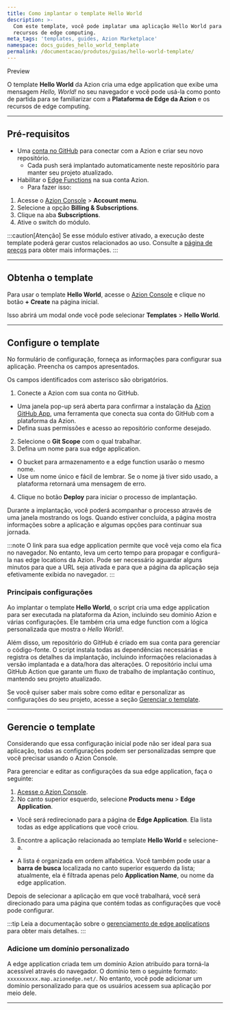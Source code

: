 ```yaml
---
title: Como implantar o template Hello World
description: >-
  Com este template, você pode implatar uma aplicação Hello World para testar
  recursos de edge computing.
meta_tags: 'templates, guides, Azion Marketplace'
namespace: docs_guides_hello_world_template
permalink: /documentacao/produtos/guias/hello-world-template/
---
```



<Tag severity="info" client:only="vue">
Preview
</Tag>

O template **Hello World** da Azion cria uma edge application que exibe uma mensagem *Hello, World!* no seu navegador e você pode usá-la como ponto de partida para se familiarizar com a **Plataforma de Edge da Azion** e os recursos de edge computing.

---

## Pré-requisitos

- Uma [conta no GitHub](https://github.com/signup) para conectar com a Azion e criar seu novo repositório.
  - Cada push será implantado automaticamente neste repositório para manter seu projeto atualizado.
- Habilitar o [Edge Functions](/pt-br/documentacao/produtos/build/edge-application/edge-functions/) na sua conta Azion.
  - Para fazer isso:

1. Acesse o [Azion Console](https://console.azion.com) > **Account menu**.
2. Selecione a opção **Billing & Subscriptions**.
3. Clique na aba **Subscriptions**.
4. Ative o switch do módulo.

:::caution[Atenção]
Se esse módulo estiver ativado, a execução deste template poderá gerar custos relacionados ao uso. Consulte a [página de preços](/pt-br/documentacao/produtos/precos/) para obter mais informações.
:::

---

## Obtenha o template

Para usar o template **Hello World**, acesse o [Azion Console](/pt-br/documentacao/produtos/guias/como-acessar-o-azion-console/) e clique no botão **+ Create** na página inicial.

Isso abrirá um modal onde você pode selecionar **Templates** > **Hello World**.

---

## Configure o template

No formulário de configuração, forneça as informações para configurar sua aplicação. Preencha os campos apresentados.

Os campos identificados com asterisco são obrigatórios.

1. Conecte a Azion com sua conta no GitHub.
- Uma janela pop-up será aberta para confirmar a instalação da [Azion GitHub App](/pt-br/documentacao/produtos/guias/azion-github-app/), uma ferramenta que conecta sua conta do GitHub com a plataforma da Azion.
- Defina suas permissões e acesso ao repositório conforme desejado.
2. Selecione o **Git Scope** com o qual trabalhar.
3. Defina um nome para sua edge application.
- O bucket para armazenamento e a edge function usarão o mesmo nome.
- Use um nome único e fácil de lembrar. Se o nome já tiver sido usado, a plataforma retornará uma mensagem de erro.
4. Clique no botão **Deploy** para iniciar o processo de implantação.

Durante a implantação, você poderá acompanhar o processo através de uma janela mostrando os logs. Quando estiver concluída, a página mostra informações sobre a aplicação e algumas opções para continuar sua jornada.

:::note
O link para sua edge application permite que você veja como ela fica no navegador. No entanto, leva um certo tempo para propagar e configurá-la nas edge locations da Azion. Pode ser necessário aguardar alguns minutos para que a URL seja ativada e para que a página da aplicação seja efetivamente exibida no navegador.
:::

### Principais configurações

Ao implantar o template **Hello World**, o script cria uma edge application para ser executada na plataforma da Azion, incluindo seu domínio Azion e várias configurações. Ele também cria uma edge function com a lógica personalizada que mostra o *Hello World!*.

Além disso, um repositório do GitHub é criado em sua conta para gerenciar o código-fonte. O script instala todas as dependências necessárias e registra os detalhes da implantação, incluindo informações relacionadas à versão implantada e a data/hora das alterações. O repositório inclui uma GitHub Action que garante um fluxo de trabalho de implantação contínuo, mantendo seu projeto atualizado.

Se você quiser saber mais sobre como editar e personalizar as configurações do seu projeto, acesse a seção [Gerenciar o template](#gerencie-o-template).

---

## Gerencie o template

Considerando que essa configuração inicial pode não ser ideal para sua aplicação, todas as configurações podem ser personalizadas sempre que você precisar usando o Azion Console.

Para gerenciar e editar as configurações da sua edge application, faça o seguinte:

1. [Acesse o Azion Console](https://console.azion.com).
2. No canto superior esquerdo, selecione **Products menu** > **Edge Application**.
- Você será redirecionado para a página de **Edge Application**. Ela lista todas as edge applications que você criou.
3. Encontre a aplicação relacionada ao template **Hello World** e selecione-a.
- A lista é organizada em ordem alfabética. Você também pode usar a **barra de busca** localizada no canto superior esquerdo da lista; atualmente, ela é filtrada apenas pelo **Application Name**, ou nome da edge application.

Depois de selecionar a aplicação em que você trabalhará, você será direcionado para uma página que contém todas as configurações que você pode configurar.

:::tip
Leia a documentação sobre o [gerenciamento de edge applications](/pt-br/documentacao/produtos/build/edge-application/primeiros-passos/) para obter mais detalhes.
:::

### Adicione um domínio personalizado

A edge application criada tem um domínio Azion atribuído para torná-la acessível através do navegador. O domínio tem o seguinte formato: `xxxxxxxxxx.map.azionedge.net/`. No entanto, você pode adicionar um domínio personalizado para que os usuários acessem sua aplicação por meio dele.


<LinkButton link="/pt-br/documentacao/produtos/guias/configurar-dominio/" label="consulte o guia para configurar domínios" severity="secondary" /> 

---

